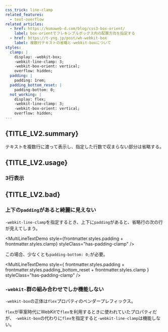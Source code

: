 ```yaml
---
css_trick: line-clamp
related_features:
  - text-overflow
related_articles:
  - href: https://kumaweb-d.com/blog/css3-box-orient/
    label: box-orientでフレキシブルボックス内の配置方向を指定する
  - href: https://t-yng.jp/post/wh-webkit-box
    label: 複数行テキストの省略と-webkit-boxについて
styles:
  clamp: |
    display: -webkit-box;
    -webkit-line-clamp: 3;
    -webkit-box-orient: vertical;
    overflow: hidden;
  padding: |
    padding: 1rem;
  padding_bottom_reset: |
    padding-bottom: 0;
  not_working: |
    display: flex;
    -webkit-line-clamp: 3;
    -webkit-box-orient: vertical;
    overflow: hidden;
---
```



## {TITLE_LV2.summary}

テキストを複数行に渡って表示し、指定した行数で収まらない部分は省略する。

## {TITLE_LV2.usage}

### 3行表示

<MultiLineTextDemo style={frontmatter.styles.clamp} styleClass="clamp" />

## {TITLE_LV2.bad}

### 上下の`padding`があると綺麗に見えない

`-webkit-line-clamp`を指定するとき、上下に`padding`があると、省略行の次の行が見えてしまう。

<MultiLineTextDemo
  style={frontmatter.styles.padding + frontmatter.styles.clamp}
  styleClass="has-padding-clamp"
/>

この場合、少なくとも`padding-bottom: 0;`が必要。

<MultiLineTextDemo
  style={
    frontmatter.styles.padding + frontmatter.styles.padding_bottom_reset + frontmatter.styles.clamp
  }
  styleClass="has-padding-clamp"
/>

### `-webkit-`群の組み合わせでしか機能しない

`-webkit-box`の正体は`flex`プロパティのベンダープレフィックス。

`flex`が草案時代にWebKitで`flex`を利用するときに使われていたプロパティだが、
`-webkit-box`の代わりに`flex`を指定すると`-webkit-line-clamp`は機能しない。

<MultiLineTextDemo style={frontmatter.styles.not_working} styleClass="not-working" />
